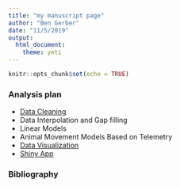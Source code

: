 ```yaml
---
title: "my manuscript page"
author: "Ben Gerber"
date: "11/5/2019"
output: 
  html_document:
    theme: yeti
---
```


```r
knitr::opts_chunk$set(echo = TRUE)
```

### Analysis plan

- [Data Cleaning](data-cleaning.html)
- Data Interpolation and Gap filling
- Linear Models
- Animal Movement Models Based on Telemetry
- [Data Visualization](data_visualization.html)
- [Shiny App](https://gerber.shinyapps.io/bgchem/)

### Bibliography